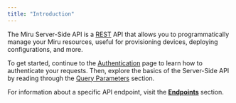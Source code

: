 ```yaml
---
title: "Introduction"
---
```


The Miru Server-Side API is a [REST](https://en.wikipedia.org/wiki/REST) API that allows you to programmatically manage your Miru resources, useful for provisioning devices, deploying configurations, and more.

To get started, continue to the [Authentication](/docs/api-reference/server-side/authn) page to learn how to authenticate your requests. Then, explore the basics of the Server-Side API by reading through the [Query Parameters](/docs/api-reference/server-side/query-params/filtering) section.

For information about a specific API endpoint, visit the [**Endpoints**](/docs/api-reference/server-side/endpoints/config-instances/get) section.